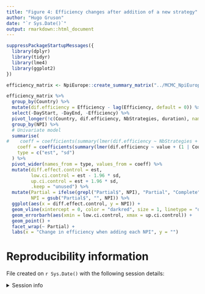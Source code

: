```yaml
---
title: "Figure 4: Efficiency changes after addition of a new strategy"
author: "Hugo Gruson"
date: "`r Sys.Date()`"
output: rmarkdown::html_document
---
```


```r
suppressPackageStartupMessages({
  library(dplyr)
  library(tidyr)
  library(lme4)
  library(ggplot2)
})
```

```r
efficiency_matrix <- NpiEurope::create_summary_matrix("../MCMC_NpiEurope")
```

```r
efficiency_matrix %>%
  group_by(Country) %>%
  mutate(dif.efficiency = Efficiency - lag(Efficiency, default = 0)) %>%
  select(-DayStart, -DayEnd, -Efficiency) %>%
  pivot_longer(!c(Country, dif.efficiency, NbStrategies, duration), names_to = "NPI") %>%
  group_by(NPI) %>%
  # Univariate model
  summarise(
#    coeff = coefficients(summary(lmer(dif.efficiency ~ NbStrategies + GDP + duration + value + (1 | Country), data = cur_data())))[5, c(1, 2)],
    coeff = coefficients(summary(lmer(dif.efficiency ~ value + (1 | Country), data = cur_data())))[2, c(1, 2)],
    type = c("est", "sd")
  ) %>%
  pivot_wider(names_from = type, values_from = coeff) %>%
  mutate(diff.effect.control = est,
         low.ci.control = est - 1.96 * sd,
         up.ci.control = est + 1.96 * sd,
         .keep = "unused") %>%
  mutate(Partial = ifelse(grepl("Partial$", NPI), "Partial", "Complete"),
         NPI = gsub("Partial$", "", NPI)) %>%
  ggplot(aes(x = diff.effect.control, y = NPI)) +
  geom_vline(xintercept = 0, color = "darkred", size = 1, linetype = "dashed") +
  geom_errorbarh(aes(xmin = low.ci.control, xmax = up.ci.control)) +
  geom_point() +
  facet_wrap(~ Partial) +
  labs(x = "Change in efficiency when adding each NPI", y = "")
```

# Reproducibility information

File created on `r Sys.Date()` with the following session details:

<details>
<summary>Session info</summary>

```r
sessionInfo()
```

</details>
